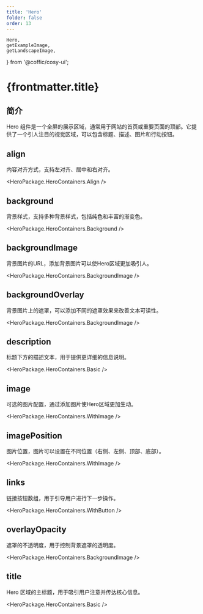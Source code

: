```yaml
---
title: 'Hero'
folder: false
order: 13
---
```


    Hero,
    getExampleImage,
    getLandscapeImage,
} from '@coffic/cosy-ui';

# {frontmatter.title}

## 简介

Hero 组件是一个全屏的展示区域，通常用于网站的首页或重要页面的顶部。它提供了一个引人注目的视觉区域，可以包含标题、描述、图片和行动按钮。

## align

内容对齐方式，支持左对齐、居中和右对齐。

<HeroPackage.HeroContainers.Align />

## background

背景样式，支持多种背景样式，包括纯色和丰富的渐变色。

<HeroPackage.HeroContainers.Background />

## backgroundImage

背景图片的URL，添加背景图片可以使Hero区域更加吸引人。

<HeroPackage.HeroContainers.BackgroundImage />

## backgroundOverlay

背景图片上的遮罩，可以添加不同的遮罩效果来改善文本可读性。

<HeroPackage.HeroContainers.BackgroundImage />

## description

标题下方的描述文本，用于提供更详细的信息说明。

<HeroPackage.HeroContainers.Basic />

## image

可选的图片配置，通过添加图片使Hero区域更加生动。

<HeroPackage.HeroContainers.WithImage />

## imagePosition

图片位置，图片可以设置在不同位置（右侧、左侧、顶部、底部）。

<HeroPackage.HeroContainers.WithImage />

## links

链接按钮数组，用于引导用户进行下一步操作。

<HeroPackage.HeroContainers.WithButton />

## overlayOpacity

遮罩的不透明度，用于控制背景遮罩的透明度。

<HeroPackage.HeroContainers.BackgroundImage />

## title

Hero 区域的主标题，用于吸引用户注意并传达核心信息。

<HeroPackage.HeroContainers.Basic />
